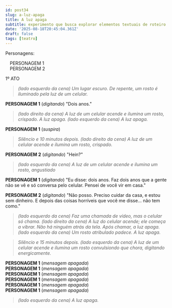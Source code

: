 ```yaml
---
id: post34
slug: a-luz-apaga
title: A luz apaga
subtitle: experimento que busca explorar elementos textuais de roteiro de teatro
date: '2025-08-18T20:45:04.361Z'
draft: false
tags: [teatro]
---
```

Personagens: 

&emsp;PERSONAGEM 1  
&emsp;PERSONAGEM 2

1º ATO

>_(lado esquerdo da cena) Um lugar escuro. De repente, um rosto
é iluminado pela luz de um celular._

**PERSONAGEM 1** (_digitando_) "Dois anos."

>_(lado direito da cena) A luz de um celular acende e ilumina um rosto, crispado. 
A luz apaga. (lado esquerdo da cena) A luz apaga._

**PERSONAGEM 1** (_suspira_)

>_Silêncio e 10 minutos depois. (lado direito da cena) A luz de um celular acende e 
ilumina um rosto, crispado._  

**PERSONAGEM 2** (_digitando_) "Hein?"

> _(lado esquerdo da cena) A luz de um celular acende e ilumina um rosto, angustiado_

**PERSONAGEM 1** (_digitando_) "Eu disse: dois anos. Faz dois anos que a gente não se vê
e só conversa pelo celular. Pensei de você vir em casa."

**PERSONAGEM 2** (_digitando_) "Não posso. Preciso cuidar da casa, e estou sem dinheiro.
E depois das coisas horríveis que você me disse... não tem como."

>_(lado esquerdo da cena) Faz uma chamada de vídeo, mas o celular só chama. 
(lado direito da cena) A luz do celular acende; ele começa a vibrar. 
Não há ninguém atrás da tela. Após chamar, a luz apaga. (lado esquerdo da cena) 
Um rosto atribulado padece. A luz apaga._

>_Silêncio e 15 minutos depois. (lado esquerdo da cena) A luz de um 
celular acende e ilumina um rosto convulsiondo que chora, digitando energicamente._

**PERSONAGEM 1** (_mensagem apagada_)  
**PERSONAGEM 1** (_mensagem apagada_)  
**PERSONAGEM 1** (_mensagem apagada_)  
**PERSONAGEM 1** (_mensagem apagada_)  
**PERSONAGEM 1** (_mensagem apagada_)  
**PERSONAGEM 1** (_mensagem apagada_)  

> _(lado esquerdo da cena) A luz apaga._